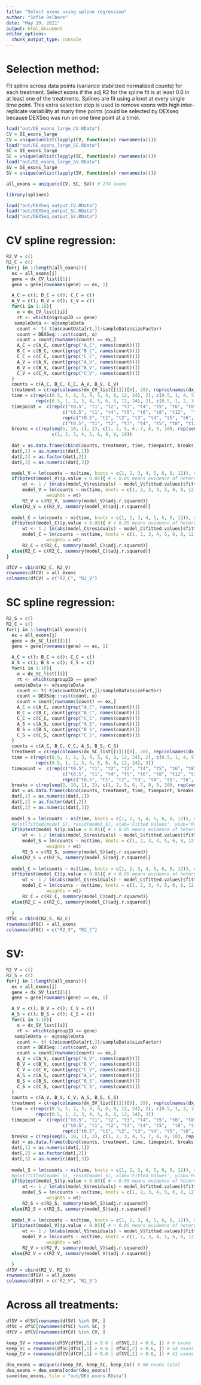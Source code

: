 ---
title: "Select exons using spline regression"
author: "Sofie Delbare"
date: "May 19, 2021"
output: html_document
editor_options: 
  chunk_output_type: console
---

# Selection method:

Fit spline across data points (variance stabilized normalized counts) for each treatment. 
Select exons if the adj R2 for the spline fit is at least 0.6 in at least one of the treatments. 
Splines are fit using a knot at every single time point. 
This extra selection step is used to remove exons with high inter-replicate variability at many time points (could be selected by DEXseq because DEXSeq was run on one time point at a time).

```{r}
load("out/DE_exons_large_CV.RData")
CV = DE_exons_large
CV = unique(unlist(lapply(CV, function(x) rownames(x))))
load("out/DE_exons_large_SC.RData")
SC = DE_exons_large
SC = unique(unlist(lapply(SC, function(x) rownames(x))))
load("out/DE_exons_large_SV.RData")
SV = DE_exons_large
SV = unique(unlist(lapply(SV, function(x) rownames(x))))

all_exons = unique(c(CV, SC, SV)) # 274 exons

library(splines)

load("out/DEXSeq_output_CV.RData")
load("out/DEXSeq_output_SC.RData")
load("out/DEXSeq_output_SV.RData")
```

# CV spline regression:

```{r}
R2_V = c()
R2_C = c()
for(j in 1:length(all_exons)){
  ex = all_exons[j]
  gene = dx_CV_list[[1]]
  gene = gene[rownames(gene) == ex, 1]

  A_C = c(); B_C = c(); C_C = c()
  A_V = c(); B_V = c(); C_V = c()
  for(i in 1:10){
    o = dx_CV_list[[i]]
    rt <- which(o$groupID == gene)
   sampleData <- o@sampleData
    count <- t( t(o$countData[rt,])/sampleData$sizeFactor)
    count = DEXSeq:::vst(count, o)
    count = count[rownames(count) == ex,]
    A_C = c(A_C, count[grep("A_C", names(count))])
    B_C = c(B_C, count[grep("B_C", names(count))])
    C_C = c(C_C, count[grep("C_C", names(count))])
    A_V = c(A_V, count[grep("A_V", names(count))])
    B_V = c(B_V, count[grep("B_V", names(count))])
    C_V = c(C_V, count[grep("C_V", names(count))])
  }
  counts = c(A_C, B_C, C_C, A_V, B_V, C_V)
  treatment = c(rep(colnames(dx_CV_list[[1]])[8], 28), rep(colnames(dx_CV_list[[1]])[9], 29))
  time = c(rep(c(0.5, 1, 2, 3, 4, 5, 6, 8, 12, 24), 2), c(0.5, 1, 4, 5, 6, 8, 12, 24),
           rep(c(0.5, 1, 2, 3, 4, 5, 6, 8, 12, 24), 2), c(0.5, 1, 2, 3, 4, 5, 8, 12, 24))
  timepoint =  c(rep(c("t0.5", "t1", "t2", "t3", "t4", "t5", "t6", "t8", "t12",  "t24"), 2),
                     c("t0.5", "t1", "t4", "t5", "t6", "t8", "t12",  "t24"),
                     rep(c("t0.5", "t1", "t2", "t3", "t4", "t5", "t6", "t8", "t12",  "t24"), 2),
                     c("t0.5", "t1", "t2", "t3", "t4", "t5", "t8", "t12",  "t24"))
  breaks = c(rep(seq(1, 10, 1), 2), c(1, 2, 5, 6, 7, 8, 9, 10), rep(seq(1, 10, 1), 2),
                 c(1, 2, 3, 4, 5, 6, 8, 9, 10))
  
  dat = as.data.frame(cbind(counts, treatment, time, timepoint, breaks))
  dat[,1] = as.numeric(dat[,1])
  dat[,2] = as.factor(dat[,2])
  dat[,3] = as.numeric(dat[,3])

  model_V = lm(counts ~ ns(time, knots = c(1, 2, 3, 4, 5, 6, 8, 12)), data = dat[dat[,2] == "V",])
  if(bptest(model_V)$p.value < 0.05){ # < 0.05 means evidence of heteroscedasticity among residuals
      wt <- 1 / lm(abs(model_V$residuals) ~ model_V$fitted.values)$fitted.values^2
      model_V = lm(counts ~ ns(time, knots = c(1, 2, 3, 4, 5, 6, 8, 12)), data = dat[dat[,2] == "V",],
               weights = wt)
      R2_V = c(R2_V, summary(model_V)$adj.r.squared)}
  else{R2_V = c(R2_V, summary(model_V)$adj.r.squared)}
  
  model_C = lm(counts ~ ns(time, knots = c(1, 2, 3, 4, 5, 6, 8, 12)), data = dat[dat[,2] == "C",])
  if(bptest(model_C)$p.value < 0.05){ # < 0.05 means evidence of heteroscedasticity among residuals
      wt <- 1 / lm(abs(model_C$residuals) ~ model_C$fitted.values)$fitted.values^2
      model_C = lm(counts ~ ns(time, knots = c(1, 2, 3, 4, 5, 6, 8, 12)), data = dat[dat[,2] == "C",],
               weights = wt)
      R2_C = c(R2_C, summary(model_C)$adj.r.squared)}
  else{R2_C = c(R2_C, summary(model_C)$adj.r.squared)}
}

dfCV = cbind(R2_C, R2_V)
rownames(dfCV) = all_exons
colnames(dfCV) = c("R2_C", "R2_V")
```

# SC spline regression:

```{r}
R2_S = c()
R2_C = c()
for(j in 1:length(all_exons)){
  ex = all_exons[j]
  gene = dx_SC_list[[1]]
  gene = gene[rownames(gene) == ex, 1]

  A_C = c(); B_C = c(); C_C = c()
  A_S = c(); B_S = c(); C_S = c()
  for(i in 1:10){
    o = dx_SC_list[[i]]
    rt <- which(o$groupID == gene)
   sampleData <- o@sampleData
    count <- t( t(o$countData[rt,])/sampleData$sizeFactor)
    count = DEXSeq:::vst(count, o)
    count = count[rownames(count) == ex,]
    A_C = c(A_C, count[grep("A_C", names(count))])
    B_C = c(B_C, count[grep("B_C", names(count))])
    C_C = c(C_C, count[grep("C_C", names(count))])
    A_S = c(A_S, count[grep("A_S", names(count))])
    B_S = c(B_S, count[grep("B_S", names(count))])
    C_S = c(C_S, count[grep("C_S", names(count))])
  }
  counts = c(A_C, B_C, C_C, A_S, B_S, C_S)
  treatment = c(rep(colnames(dx_SC_list[[1]])[8], 28), rep(colnames(dx_SC_list[[1]])[9], 30))
  time = c(rep(c(0.5, 1, 2, 3, 4, 5, 6, 8, 12, 24), 2), c(0.5, 1, 4, 5, 6, 8, 12, 24),
           rep(c(0.5, 1, 2, 3, 4, 5, 6, 8, 12, 24), 3))
  timepoint =  c(rep(c("t0.5", "t1", "t2", "t3", "t4", "t5", "t6", "t8", "t12", "t24"), 2),
                     c("t0.5", "t1", "t4", "t5", "t6", "t8", "t12", "t24"),
                     rep(c("t0.5", "t1", "t2", "t3", "t4", "t5", "t6", "t8", "t12", "t24"), 3))
  breaks = c(rep(seq(1, 10, 1), 2), c(1, 2, 5, 6, 7, 8, 9, 10), rep(seq(1, 10, 1), 3))
  dat = as.data.frame(cbind(counts, treatment, time, timepoint, breaks))
  dat[,1] = as.numeric(dat[,1])
  dat[,2] = as.factor(dat[,2])
  dat[,3] = as.numeric(dat[,3])
  
  model_S = lm(counts ~ ns(time, knots = c(1, 2, 3, 4, 5, 6, 8, 12)), data = dat[dat[,2] == "S",])
  #plot(fitted(model_S), resid(model_S), xlab='Fitted Values', ylab='Residuals')
  if(bptest(model_S)$p.value < 0.05){ # < 0.05 means evidence of heteroscedasticity among residuals
      wt <- 1 / lm(abs(model_S$residuals) ~ model_S$fitted.values)$fitted.values^2
      model_S = lm(counts ~ ns(time, knots = c(1, 2, 3, 4, 5, 6, 8, 12)), data = dat[dat[,2] == "S",],
               weights = wt)
      R2_S = c(R2_S, summary(model_S)$adj.r.squared)}
  else{R2_S = c(R2_S, summary(model_S)$adj.r.squared)}
  
  model_C = lm(counts ~ ns(time, knots = c(1, 2, 3, 4, 5, 6, 8, 12)), data = dat[dat[,2] == "C",])
  if(bptest(model_C)$p.value < 0.05){ # < 0.05 means evidence of heteroscedasticity among residuals
      wt <- 1 / lm(abs(model_C$residuals) ~ model_C$fitted.values)$fitted.values^2
      model_C = lm(counts ~ ns(time, knots = c(1, 2, 3, 4, 5, 6, 8, 12)), data = dat[dat[,2] == "C",],
               weights = wt)
      R2_C = c(R2_C, summary(model_C)$adj.r.squared)}
  else{R2_C = c(R2_C, summary(model_C)$adj.r.squared)}
  
  }
dfSC = cbind(R2_S, R2_C)
rownames(dfSC) = all_exons
colnames(dfSC) = c("R2_S", "R2_C")
```

# SV:

```{r}
R2_V = c()
R2_S = c()
for(j in 1:length(all_exons)){
  ex = all_exons[j]
  gene = dx_SV_list[[1]]
  gene = gene[rownames(gene) == ex, 1]

  A_V = c(); B_V = c(); C_V = c()
  A_S = c(); B_S = c(); C_S = c()
  for(i in 1:10){
    o = dx_SV_list[[i]]
    rt <- which(o$groupID == gene)
   sampleData <- o@sampleData
    count <- t( t(o$countData[rt,])/sampleData$sizeFactor)
    count = DEXSeq:::vst(count, o)
    count = count[rownames(count) == ex,]
    A_V = c(A_V, count[grep("A_V", names(count))])
    B_V = c(B_V, count[grep("B_V", names(count))])
    C_V = c(C_V, count[grep("C_V", names(count))])
    A_S = c(A_S, count[grep("A_S", names(count))])
    B_S = c(B_S, count[grep("B_S", names(count))])
    C_S = c(C_S, count[grep("C_S", names(count))])
  }
  counts = c(A_V, B_V, C_V, A_S, B_S, C_S)
  treatment = c(rep(colnames(dx_SV_list[[1]])[9], 29), rep(colnames(dx_SV_list[[1]])[8], 30))
  time = c(rep(c(0.5, 1, 2, 3, 4, 5, 6, 8, 12, 24), 2), c(0.5, 1, 2, 3, 4, 5, 8, 12, 24),
           rep(c(0.5, 1, 2, 3, 4, 5, 6, 8, 12, 24), 3))
  timepoint =  c(rep(c("t0.5", "t1", "t2", "t3", "t4", "t5", "t6", "t8", "t12", "t24"), 2),
                     c("t0.5", "t1", "t2", "t3", "t4", "t5",  "t8", "t12", "t24"),
                     rep(c("t0.5", "t1", "t2", "t3", "t4", "t5", "t6", "t8", "t12", "t24"), 3))
  breaks = c(rep(seq(1, 10, 1), 2), c(1, 2, 3, 4, 5, 7, 8, 9, 10), rep(seq(1, 10, 1), 3))
  dat = as.data.frame(cbind(counts, treatment, time, timepoint, breaks))
  dat[,1] = as.numeric(dat[,1])
  dat[,2] = as.factor(dat[,2])
  dat[,3] = as.numeric(dat[,3])
  
  model_S = lm(counts ~ ns(time, knots = c(1, 2, 3, 4, 5, 6, 8, 12)), data = dat[dat[,2] == "S",])
  #plot(fitted(model_S), resid(model_S), xlab='Fitted Values', ylab='Residuals')
  if(bptest(model_S)$p.value < 0.05){ # < 0.05 means evidence of heteroscedasticity among residuals
      wt <- 1 / lm(abs(model_S$residuals) ~ model_S$fitted.values)$fitted.values^2
      model_S = lm(counts ~ ns(time, knots = c(1, 2, 3, 4, 5, 6, 8, 12)), data = dat[dat[,2] == "S",],
               weights = wt)
      R2_S = c(R2_S, summary(model_S)$adj.r.squared)}
  else{R2_S = c(R2_S, summary(model_S)$adj.r.squared)}
  
  model_V = lm(counts ~ ns(time, knots = c(1, 2, 3, 4, 5, 6, 8, 12)), data = dat[dat[,2] == "V",])
  if(bptest(model_V)$p.value < 0.05){ # < 0.05 means evidence of heteroscedasticity among residuals
      wt <- 1 / lm(abs(model_V$residuals) ~ model_V$fitted.values)$fitted.values^2
      model_V = lm(counts ~ ns(time, knots = c(1, 2, 3, 4, 5, 6, 8, 12)), data = dat[dat[,2] == "V",],
               weights = wt)
      R2_V = c(R2_V, summary(model_V)$adj.r.squared)}
  else{R2_V = c(R2_V, summary(model_V)$adj.r.squared)}

  }
dfSV = cbind(R2_V, R2_S) 
rownames(dfSV) = all_exons
colnames(dfSV) = c("R2_V", "R2_S")
```

# Across all treatments: 

```{r}
dfSV = dfSV[rownames(dfSV) %in% SV, ]
dfSC = dfSC[rownames(dfSC) %in% SC, ]
dfCV = dfCV[rownames(dfCV) %in% CV, ]

keep_SV = rownames(dfSV[dfSV[,1] > 0.6 | dfSV[,2] > 0.6, ]) # 6 exons
keep_SC = rownames(dfSC[dfSC[,1] > 0.6 | dfSC[,2] > 0.6, ]) # 54 exons
keep_CV = rownames(dfCV[dfCV[,1] > 0.6 | dfCV[,2] > 0.6, ]) # 41 exons

deu_exons = unique(c(keep_SV, keep_SC, keep_CV)) # 86 exons total
deu_exons = deu_exons[order(deu_exons)]
save(deu_exons, file = "out/DEU_exons.RData")
```

